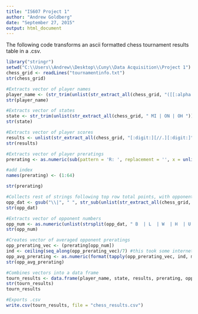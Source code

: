 ```yaml
---
title: "IS607 Project 1"
author: "Andrew Goldberg"
date: "September 27, 2015"
output: html_document
---
```

The following code transforms an ascii formatted chess tournament results table in a .csv.

```r
library("stringr")
setwd("C:\\Users\\Andrew\\Desktop\\Cuny\\Data Acquisition\\Project 1")
chess_grid <- readLines("tournamentinfo.txt")
str(chess_grid)
```


```r
#Extracts vector of player names
player_name <- (str_trim(unlist(str_extract_all(chess_grid, "([[:alpha:] ]-?){15,31}"))))[2:65]
str(player_name)
```

```r
#Extracts vector of states
state <- str_trim(unlist(str_extract_all(chess_grid, " MI | ON | OH ")))
str(state)
```

```r
#Extracts vector of player scores
results <- unlist(str_extract_all(chess_grid, "[:digit:][//.][:digit:]"))
str(results)
```

```r
#Extracts vector of player preratings
prerating <- as.numeric(sub(pattern = 'R: ', replacement = '', x = unlist(str_extract_all(chess_grid, "R: [[:digit:] ]{4}"))))

#add index
names(prerating) <- (1:64)

str(prerating)
```

```r
#Collects rest of strings following top row total points, with opponent data
opp_dat <- gsub("\\|", " ", str_sub(unlist(str_extract_all(chess_grid, "[:digit:][//.][:digit:][|DLWUXBH[:digit:] ]{44}")), start = 10, end = 47))
str(opp_dat)

#Extracts vector of opponent numbers
opp_num <- as.numeric(unlist(strsplit(opp_dat, " B  | L  | W  | H  | U  | X  | D  ")))
str(opp_num)

#Creates vector of averaged opponent preratings
opp_prerating_vec <- (prerating[opp_num])
ind <- ceiling(seq_along(opp_prerating_vec)/7) #this took some internet research
opp_avg_prerating <- as.numeric(format(tapply(opp_prerating_vec, ind, mean, na.rm = TRUE), digits = 4))
str(opp_avg_prerating)
```

```r
#Combines vectors into a data frame
tourn_results <- data.frame(player_name, state, results, prerating, opp_avg_prerating)
str(tourn_results)
tourn_results

#Exports .csv
write.csv(tourn_results, file = "chess_results.csv")
```
